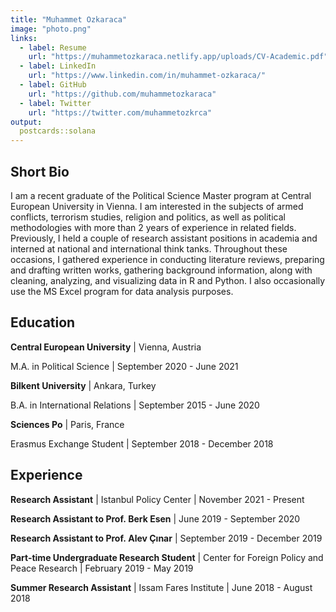 ```yaml
---
title: "Muhammet Ozkaraca"
image: "photo.png"
links:
  - label: Resume
    url: "https://muhammetozkaraca.netlify.app/uploads/CV-Academic.pdf"
  - label: LinkedIn
    url: "https://www.linkedin.com/in/muhammet-ozkaraca/"
  - label: GitHub
    url: "https://github.com/muhammetozkaraca"
  - label: Twitter
    url: "https://twitter.com/muhammetozkrca"
output:
  postcards::solana
---
```

 
## Short Bio

I am a recent graduate of the Political Science Master program at Central European University in Vienna. I am interested in the subjects of armed conflicts, terrorism studies, religion and politics, as well as political methodologies with more than 2 years of experience in related fields. Previously, I held a couple of research assistant positions in academia and interned at national and international think tanks. Throughout these occasions, I gathered experience in conducting literature reviews, preparing and drafting written works, gathering background information, along with cleaning, analyzing, and visualizing data in R and Python. I also occasionally use the MS Excel program for data analysis purposes.

## Education

**Central European University** | Vienna, Austria

M.A. in Political Science | September 2020 - June 2021

**Bilkent University** | Ankara, Turkey

B.A. in International Relations | September 2015 - June 2020

**Sciences Po** | Paris, France

Erasmus Exchange Student | September 2018 - December 2018


## Experience

**Research Assistant** | Istanbul Policy Center | November 2021 - Present

**Research Assistant to Prof. Berk Esen** | June 2019 - September 2020

**Research Assistant to Prof. Alev Çınar** | September 2019 - December 2019

**Part-time Undergraduate Research Student** | Center for Foreign Policy and Peace Research | February 2019 - May 2019

**Summer Research Assistant** | Issam Fares Institute | June 2018 - August 2018
